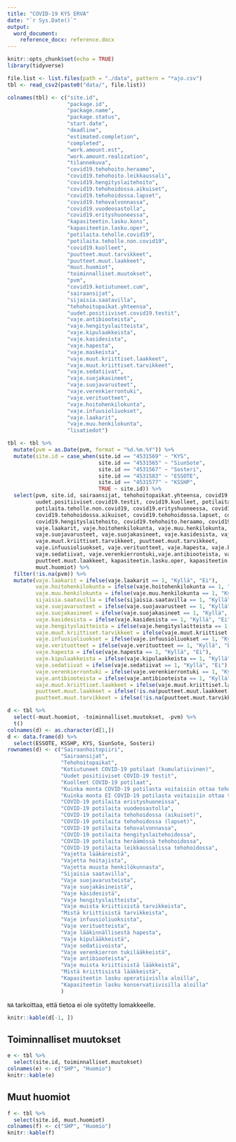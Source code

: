 ```yaml
---
title: "COVID-19 KYS ERVA"
date: "`r Sys.Date()`"
output:
  word_document:
    reference_docx: reference.docx
---
```


```r
knitr::opts_chunk$set(echo = TRUE)
library(tidyverse)

file.list <- list.files(path = "./data", pattern = "*ajo.csv")
tbl <- read_csv2(paste0("data/", file.list))

colnames(tbl) <- c("site.id",
                   "package.id",
                   "package.name",
                   "package.status",
                   "start.date",
                   "deadline",
                   "estimated.completion",
                   "completed",
                   "work.amount.est",
                   "work.amount.realization",
                   "tilannekuva",
                   "covid19.tehohoito.heraamo",
                   "covid19.tehohoito.leikkaussali",
                   "covid19.hengityslaitehoito",
                   "covid19.tehohoidossa.aikuiset",
                   "covid19.tehohoidossa.lapset",
                   "covid19.tehovalvonnassa",
                   "covid19.vuodeosastolla",
                   "covid19.erityshuoneessa",
                   "kapasiteetin.lasku.kons",
                   "kapasiteetin.lasku.oper",
                   "potilaita.teholle.covid19",
                   "potilaita.teholle.non.covid19",
                   "covid19.kuolleet",
                   "puutteet.muut.tarvikkeet",
                   "puutteet.muut.laakkeet",
                   "muut.huomiot",
                   "toiminnalliset.muutokset",
                   "pvm",
                   "covid19.kotiutuneet.cum",
                   "sairaansijat",
                   "sijaisia.saatavilla",
                   "tehohoitopaikat.yhteensa",
                   "uudet.positiiviset.covid19.testit",
                   "vaje.antibiooteista",
                   "vaje.hengityslaitteista",
                   "vaje.kipulaakkeista",
                   "vaje.kasidesista",
                   "vaje.hapesta",
                   "vaje.maskeista",
                   "vaje.muut.kriittiset.laakkeet",
                   "vaje.muut.kriittiset.tarvikkeet",
                   "vaje.sedatiivat",
                   "vaje.suojakasineet",
                   "vaje.suojavarusteet",
                   "vaje.verenkierrontuki",
                   "vaje.verituotteet",
                   "vaje.hoitohenkilokunta",
                   "vaje.infuusioliuokset",
                   "vaje.laakarit",
                   "vaje.muu.henkilokunta",
                   "lisatiedot")

tbl <- tbl %>% 
  mutate(pvm = as.Date(pvm, format = "%d.%m.%Y")) %>% 
  mutate(site.id = case_when(site.id == "4531569" ~ "KYS",
                             site.id == "4531565" ~ "SiunSote",
                             site.id == "4531567" ~ "Sosteri",
                             site.id == "4531583" ~ "ESSOTE",
                             site.id == "4531577" ~ "KSSHP",
                             TRUE ~ site.id)) %>% 
  select(pvm, site.id, sairaansijat, tehohoitopaikat.yhteensa, covid19.kotiutuneet.cum,
         uudet.positiiviset.covid19.testit, covid19.kuolleet, potilaita.teholle.covid19,
         potilaita.teholle.non.covid19, covid19.erityshuoneessa, covid19.vuodeosastolla,
         covid19.tehohoidossa.aikuiset, covid19.tehohoidossa.lapset, covid19.tehovalvonnassa,
         covid19.hengityslaitehoito, covid19.tehohoito.heraamo, covid19.tehohoito.leikkaussali,
         vaje.laakarit, vaje.hoitohenkilokunta, vaje.muu.henkilokunta, sijaisia.saatavilla,
         vaje.suojavarusteet, vaje.suojakasineet, vaje.kasidesista, vaje.hengityslaitteista,
         vaje.muut.kriittiset.tarvikkeet, puutteet.muut.tarvikkeet,
         vaje.infuusioliuokset, vaje.verituotteet, vaje.hapesta, vaje.kipulaakkeista,
         vaje.sedatiivat, vaje.verenkierrontuki,vaje.antibiooteista, vaje.muut.kriittiset.laakkeet,
         puutteet.muut.laakkeet, kapasiteetin.lasku.oper, kapasiteetin.lasku.kons, toiminnalliset.muutokset,
         muut.huomiot) %>% 
  filter(!is.na(pvm)) %>% 
  mutate(vaje.laakarit = ifelse(vaje.laakarit == 1, "Kyllä", "Ei"),
         vaje.hoitohenkilokunta = ifelse(vaje.hoitohenkilokunta == 1, "Kyllä", "Ei"),
         vaje.muu.henkilokunta = ifelse(vaje.muu.henkilokunta == 1, "Kyllä", "Ei"),
         sijaisia.saatavilla = ifelse(sijaisia.saatavilla == 1, "Kyllä", "Ei"),
         vaje.suojavarusteet = ifelse(vaje.suojavarusteet == 1, "Kyllä", "Ei"),
         vaje.suojakasineet = ifelse(vaje.suojakasineet == 1, "Kyllä", "Ei"),
         vaje.kasidesista = ifelse(vaje.kasidesista == 1, "Kyllä", "Ei"),
         vaje.hengityslaitteista = ifelse(vaje.hengityslaitteista == 1, "Kyllä", "Ei"),
         vaje.muut.kriittiset.tarvikkeet = ifelse(vaje.muut.kriittiset.tarvikkeet == 1, "Kyllä", "Ei"),
         vaje.infuusioliuokset = ifelse(vaje.infuusioliuokset == 1, "Kyllä", "Ei"),
         vaje.verituotteet = ifelse(vaje.verituotteet == 1, "Kyllä", "Ei"),
         vaje.hapesta = ifelse(vaje.hapesta == 1, "Kyllä", "Ei"),
         vaje.kipulaakkeista = ifelse(vaje.kipulaakkeista == 1, "Kyllä", "Ei"),
         vaje.sedatiivat = ifelse(vaje.sedatiivat == 1, "Kyllä", "Ei"),
         vaje.verenkierrontuki = ifelse(vaje.verenkierrontuki == 1, "Kyllä", "Ei"),
         vaje.antibiooteista = ifelse(vaje.antibiooteista == 1, "Kyllä", "Ei"),
         vaje.muut.kriittiset.laakkeet = ifelse(vaje.muut.kriittiset.laakkeet == 1, "Kyllä", "Ei"),
         puutteet.muut.laakkeet = ifelse(!is.na(puutteet.muut.laakkeet), puutteet.muut.laakkeet, ""),
         puutteet.muut.tarvikkeet = ifelse(!is.na(puutteet.muut.tarvikkeet), puutteet.muut.tarvikkeet, ""))

d <- tbl %>% 
  select(-muut.huomiot, -toiminnalliset.muutokset, -pvm) %>% 
  t()
colnames(d) <- as.character(d[1,])
d <- data.frame(d) %>% 
  select(ESSOTE, KSSHP, KYS, SiunSote, Sosteri)
rownames(d) <- c("Sairaanhoitopiiri",
                 "Sairaansijat",
                 "Tehohoitopaikat",
                 "Kotiutuneet COVID-19 potilaat (kumulatiivinen)",
                 "Uudet positiiviset COVID-19 testit",
                 "Kuolleet COVID-19 potilaat",
                 "Kuinka monta COVID-19 potilasta voitaisiin ottaa tehohoitoon nyt",
                 "Kuinka monta EI COVID-19 potilasta voitaisiin ottaa tehohoitoon nyt",
                 "COVID-19 potilaita eristyshuoneissa",
                 "COVID-19 potilaita vuodeosastolla",
                 "COVID-19 potilaita tehohoidossa (aikuiset)",
                 "COVID-19 potilaita tehohoidossa (lapset)",
                 "COVID-19 potilaita tehovalvonnassa",
                 "COVID-19 potilaita hengityslaitehoidossa",
                 "COVID-19 potilaita heräämössä tehohoidossa",
                 "COVID-19 potilaita leikkaussalissa tehohoidossa",
                 "Vajetta lääkäreistä",
                 "Vajetta hoitajista",
                 "Vajetta muusta henkilökunnasta",
                 "Sijaisia saatavilla",
                 "Vaje suojavarusteista",
                 "Vaje suojakäsineistä",
                 "Vaje käsidesistä",
                 "Vaje hengityslaitteista",
                 "Vaje muista kriittisistä tarvikkeista",
                 "Mistä kriittisistä tarvikkeista",
                 "Vaje infuusioliuoksista",
                 "Vaje verituotteista",
                 "Vaje lääkinnällisestä hapesta",
                 "Vaje kipulääkkeistä",
                 "Vaje sedatiivoista",
                 "Vaje verenkierron tukilääkkeistä",
                 "Vaje antibiooteista",
                 "Vaje muista kriittisistä lääkkeistä",
                 "Mistä kriittisistä lääkkeistä",
                 "Kapasiteetin lasku operatiivislla aloilla",
                 "Kapasiteetin lasku konservatiivisilla aloilla"
                 )


```

`NA` tarkoittaa, että tietoa ei ole syötetty lomakkeelle.

```r
knitr::kable(d[-1, ])
```

```{=openxml}
<w:p><w:r><w:br w:type="page"/></w:r></w:p>
```


## Toiminnalliset muutokset

```r
e <- tbl %>%
  select(site.id, toiminnalliset.muutokset)
colnames(e) <- c("SHP", "Huomio")
knitr::kable(e)
```

## Muut huomiot

```r
f <- tbl %>% 
  select(site.id, muut.huomiot)
colnames(f) <- c("SHP", "Huomio")
knitr::kable(f)
```

